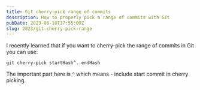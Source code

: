 ```yaml
---
title: Git cherry-pick range of commits
description: How to properly pick a range of commits with Git
pubDate: 2023-06-18T17:55:09Z
slug: 2023/git-cherry-pick-range
---
```


I recently learned that if you want to cherry-pick the range of commits in Git you can use:

```shell
git cherry-pick startHash^..endHash
```

The important part here is `^` which means - include start commit in cherry picking.
